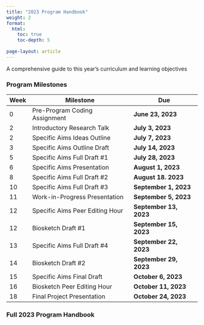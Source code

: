 ```yaml
---
title: "2023 Program Handbook"
weight: 2
format: 
  html: 
    toc: true
    toc-depth: 5
    
page-layout: article
---
```


A comprehensive guide to this year's curriculum and learning objectives

### Program Milestones

|Week | Milestone                       | Due              |
|-----|---------------------------------|--------------------|
| 0 | Pre-Program Coding Assignment   | **June 23, 2023**      |
| 2 | Introductory Research Talk      | **July 3, 2023**       |
| 2 | Specific Aims Ideas Outline     | **July 7, 2023**      |
| 3 | Specific Aims Outline Draft     | **July 14, 2023**      |
| 5 | Specific Aims Full Draft #1     | **July 28, 2023**      |
| 6 | Specific Aims Presentation      | **August 1, 2023**     |
| 8 | Specific Aims Full Draft #2     | **August 18. 2023**    |
| 10 | Specific Aims Full Draft #3     | **September 1, 2023**  |
| 11 | Work-in-Progress Presentation   | **September 5, 2023**  |
| 12 | Specific Aims Peer Editing Hour | **September 13, 2023** |
| 12 | Biosketch Draft #1              | **September 15, 2023** |
| 13 | Specific Aims Full Draft #4     | **September 22, 2023** |
| 14 | Biosketch Draft #2              | **September 29, 2023** |
| 15 | Specific Aims Final Draft       | **October 6, 2023**    |
| 16 | Biosketch Peer Editing Hour     | **October 11, 2023**   |
| 18 | Final Project Presentation      | **October 24, 2023**   |

### Full 2023 Program Handbook
